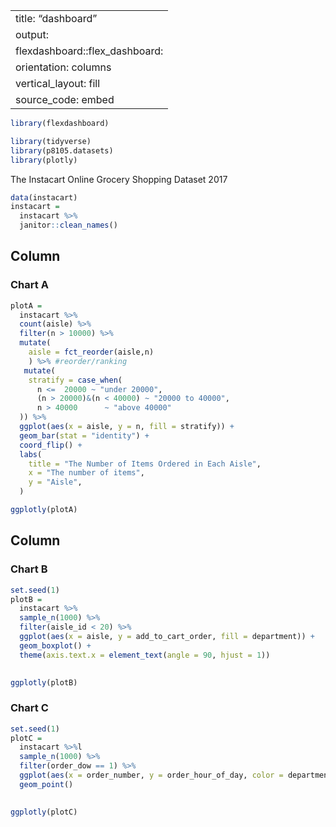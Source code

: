 
---
title: "dashboard"
output: 
  flexdashboard::flex_dashboard:
    orientation: columns
    vertical_layout: fill
    source_code: embed
---

```r
library(flexdashboard)
```


```r
library(tidyverse)
library(p8105.datasets)
library(plotly)

```

The Instacart Online Grocery Shopping Dataset 2017

```r
data(instacart)
instacart =
  instacart %>% 
  janitor::clean_names()
```




Column {data-width=650}
-----------------------------------------------------------------------

### Chart A

```r
plotA =
  instacart %>%
  count(aisle) %>% 
  filter(n > 10000) %>%
  mutate(
    aisle = fct_reorder(aisle,n)
    ) %>% #reorder/ranking
   mutate(
    stratify = case_when(
      n <=  20000 ~ "under 20000",
      (n > 20000)&(n < 40000) ~ "20000 to 40000",
      n > 40000      ~ "above 40000"
  )) %>% 
  ggplot(aes(x = aisle, y = n, fill = stratify)) +
  geom_bar(stat = "identity") +
  coord_flip() +
  labs(
    title = "The Number of Items Ordered in Each Aisle",
    x = "The number of items",
    y = "Aisle",
  )

ggplotly(plotA) 
```

Column {data-width=350}
-----------------------------------------------------------------------

### Chart B

```r
set.seed(1)
plotB =
  instacart %>%
  sample_n(1000) %>% 
  filter(aisle_id < 20) %>% 
  ggplot(aes(x = aisle, y = add_to_cart_order, fill = department)) +
  geom_boxplot() +
  theme(axis.text.x = element_text(angle = 90, hjust = 1))
 

ggplotly(plotB) 
```

### Chart C

```r
set.seed(1)
plotC =
  instacart %>%l
  sample_n(1000) %>% 
  filter(order_dow == 1) %>% 
  ggplot(aes(x = order_number, y = order_hour_of_day, color = department)) +
  geom_point()
 

ggplotly(plotC) 
```